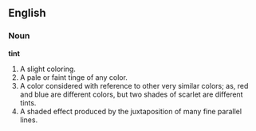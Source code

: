 ==English==

===Noun===

'''tint'''

#A slight coloring.
#A pale or faint tinge of any color.
#A color considered with reference to other very similar colors; as, red and blue are different colors, but two shades of scarlet are different tints.
#A shaded effect produced by the juxtaposition of many fine parallel lines.